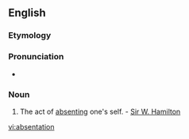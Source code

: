 ==English==

===Etymology===
{{suffix|absent|ation}}

===Pronunciation===
* {{rhymes|eɪʃǝn}}

===Noun===
{{en-noun}}

# The act of [[absenting]] one's self. - [[Sir W. Hamilton]]

[[vi:absentation]]